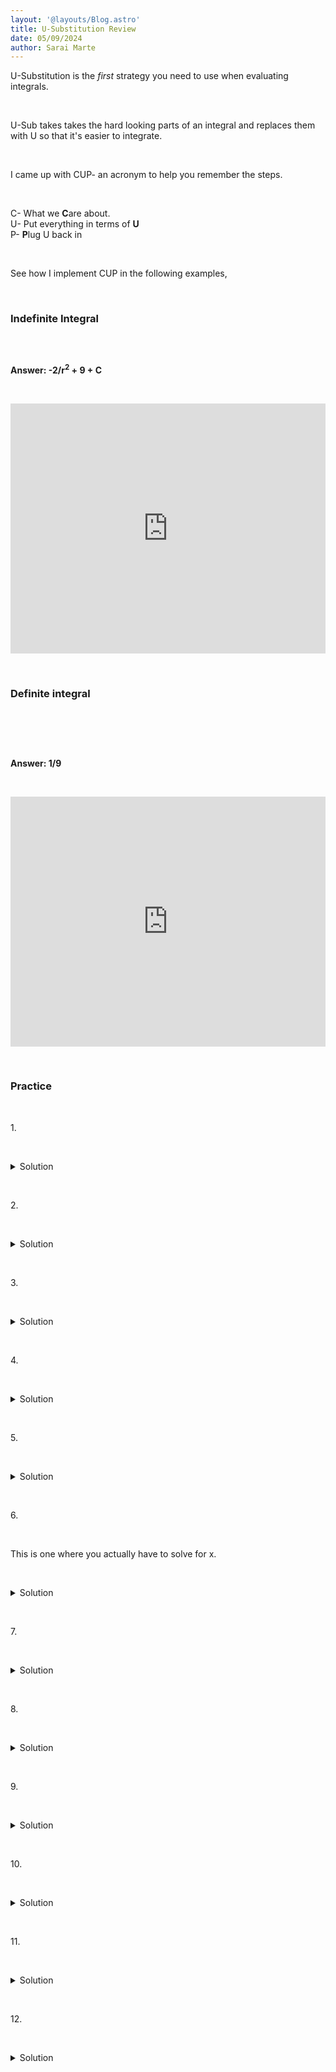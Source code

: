 ```yaml
---
layout: '@layouts/Blog.astro'
title: U-Substitution Review
date: 05/09/2024
author: Sarai Marte
---
```



<span style=" font-family: var(--primaryFont);">

U-Substitution is the *first* strategy you need to use when evaluating integrals.

&nbsp;&nbsp;&nbsp;&nbsp;

U-Sub takes takes the hard looking parts of an integral and replaces them with U so that it's easier to integrate.

&nbsp;&nbsp;&nbsp;&nbsp;

I came up with CUP- an acronym to help you remember the steps.  

&nbsp;&nbsp;&nbsp;&nbsp;

C- What we **C**are about.  
U- Put everything in terms of **U**  
P- **P**lug U back in  

&nbsp;&nbsp;&nbsp;&nbsp;

See how I implement CUP in the following examples,

&nbsp;&nbsp;&nbsp;&nbsp;

### Indefinite Integral

&nbsp;&nbsp;&nbsp;&nbsp;

<div style = "object-fit:contain;" > 
    <img src={img4.src} alt=""  />
</div>

<Solution>

**Answer: -2/r<sup>2</sup> + 9 + C**

&nbsp;&nbsp;&nbsp;&nbsp;

<iframe width="100%" height="400px" src="https://www.youtube.com/embed/BcI8j3dp0zU?si=U2o11ePHby7skysH" title="YouTube video player" frameborder="0" allow="accelerometer; autoplay; clipboard-write; encrypted-media; gyroscope; picture-in-picture; web-share" referrerpolicy="strict-origin-when-cross-origin" allowfullscreen></iframe>

&nbsp;&nbsp;&nbsp;&nbsp;

<ImageMd img = {img1}> </ImageMd>

</Solution>

### Definite integral

&nbsp;&nbsp;&nbsp;&nbsp;

<div style = "object-fit:contain;" > 
    <img src={img3.src} alt=""  />
 </div>

&nbsp;&nbsp;&nbsp;&nbsp;

<Solution>

**Answer: 1/9**

&nbsp;&nbsp;&nbsp;&nbsp;

<iframe width="100%" height="400" src="https://www.youtube.com/embed/xEjfhwnyBwE?si=bPppX6WWc5CgsJ2i" title="YouTube video player" frameborder="0" allow="accelerometer; autoplay; clipboard-write; encrypted-media; gyroscope; picture-in-picture; web-share" referrerpolicy="strict-origin-when-cross-origin" allowfullscreen></iframe>

&nbsp;&nbsp;&nbsp;&nbsp;

<ImageMd img = {img2}> </ImageMd>

</Solution>

### Practice

&nbsp;&nbsp;&nbsp;&nbsp;

<Problem>
    1.
    <div style = "object-fit:contain;" > 
        <img src={img8.src} alt=""  />
    </div>

</Problem>

&nbsp;&nbsp;&nbsp;&nbsp;

<details>

<summary> Solution </summary>

&nbsp;&nbsp;&nbsp;&nbsp;

1/2 (x<sup>2</sup> + 5)<sup>4</sup> + C

&nbsp;&nbsp;&nbsp;&nbsp;

</details>

&nbsp;&nbsp;&nbsp;&nbsp;

<Problem>
    2.
    <div style = "object-fit:contain;" > 
        <img src={img10.src} alt=""  />
    </div>

</Problem>

&nbsp;&nbsp;&nbsp;&nbsp;

<details>

<summary> Solution </summary>

&nbsp;&nbsp;&nbsp;&nbsp;

e<sup>x<sup>4</sup></sup>/4 + C

&nbsp;&nbsp;&nbsp;&nbsp;

</details>

&nbsp;&nbsp;&nbsp;&nbsp;

<Problem>
    3.
    <div style = "object-fit:contain;" > 
        <img src={img11.src} alt=""  />
    </div>

</Problem>

&nbsp;&nbsp;&nbsp;&nbsp;

<details>

<summary> Solution </summary>

&nbsp;&nbsp;&nbsp;&nbsp;

-1/4(2 + x<sup>4</sup>) + C
&nbsp;&nbsp;&nbsp;&nbsp;

</details>

&nbsp;&nbsp;&nbsp;&nbsp;

<Problem>
    4.
    <div style = "object-fit:contain;" > 
        <img src={img13.src} alt=""  />
    </div>


</Problem>

&nbsp;&nbsp;&nbsp;&nbsp;

<details>

<summary> Solution </summary>

&nbsp;&nbsp;&nbsp;&nbsp;

448/3

&nbsp;&nbsp;&nbsp;&nbsp;

</details>

&nbsp;&nbsp;&nbsp;&nbsp;

<Problem>
    5.
    <div style = "object-fit:contain;" > 
        <img src={img14.src} alt=""  />
    </div>

</Problem>

&nbsp;&nbsp;&nbsp;&nbsp;

<details>

<summary> Solution </summary>

&nbsp;&nbsp;&nbsp;&nbsp;

42/400

&nbsp;&nbsp;&nbsp;&nbsp;

</details>

&nbsp;&nbsp;&nbsp;&nbsp;

<Problem>
    6.
    <div style = "object-fit:contain;" > 
        <img src={img12.src} alt=""  />
    </div>

</Problem>

&nbsp;&nbsp;&nbsp;&nbsp;

This is one where you actually have to solve for x.

&nbsp;&nbsp;&nbsp;&nbsp;

<details>

<summary> Solution </summary>

&nbsp;&nbsp;&nbsp;&nbsp;

1//20 (4x-5)<sup>5/2</sup> + 5/12(4x-5)<sup>3/2</sup> + C

&nbsp;&nbsp;&nbsp;&nbsp;

</details>

&nbsp;&nbsp;&nbsp;&nbsp;

<Problem>
    7.
    <div style = "object-fit:contain;" > 
            <img src={img9.src} alt=""  />
    </div>

</Problem>

&nbsp;&nbsp;&nbsp;&nbsp;

<details>

<summary> Solution </summary>

&nbsp;&nbsp;&nbsp;&nbsp;


&nbsp;&nbsp;&nbsp;&nbsp;

</details>

&nbsp;&nbsp;&nbsp;&nbsp;

<Problem>
    8.
    <div style = "object-fit:contain;" > 
        <img src={img16.src} alt=""  />
    </div>

</Problem>

&nbsp;&nbsp;&nbsp;&nbsp;

<details>

<summary> Solution </summary>

&nbsp;&nbsp;&nbsp;&nbsp;

1/2 sin(x)<sup>2</sup> + C

&nbsp;&nbsp;&nbsp;&nbsp;

</details>

&nbsp;&nbsp;&nbsp;&nbsp;

<Problem>
    9.
    <div style = "object-fit:contain;" > 
        <img src={img15.src} alt=""  />
    </div>
   

</Problem>

&nbsp;&nbsp;&nbsp;&nbsp;

<details>

<summary> Solution </summary>

&nbsp;&nbsp;&nbsp;&nbsp;

-1/6 cos<sup>6</sup>(x) + C

&nbsp;&nbsp;&nbsp;&nbsp;

</details>

&nbsp;&nbsp;&nbsp;&nbsp;

<Problem>
    10.
    <div style = "object-fit:contain;" > 
        <img src={img5.src} alt=""  />
    </div>

</Problem>

&nbsp;&nbsp;&nbsp;&nbsp;

<details>

<summary> Solution </summary>

&nbsp;&nbsp;&nbsp;&nbsp;

tan(x/5)<sup>10</sup>/2 + C

&nbsp;&nbsp;&nbsp;&nbsp;

</details>

&nbsp;&nbsp;&nbsp;&nbsp;

<Problem>
    11.
    <div style = "object-fit:contain;" > 
        <img src={img6.src} alt=""  />
    </div>

</Problem>

&nbsp;&nbsp;&nbsp;&nbsp;

<details>

<summary> Solution </summary>

&nbsp;&nbsp;&nbsp;&nbsp;

2/3

&nbsp;&nbsp;&nbsp;&nbsp;

</details>

&nbsp;&nbsp;&nbsp;&nbsp;

<Problem>
    12.
    <div style = "object-fit:contain;" > 
        <img src={img7.src} alt=""  />
    </div>

</Problem>

&nbsp;&nbsp;&nbsp;&nbsp;

<details>

<summary> Solution </summary>

&nbsp;&nbsp;&nbsp;&nbsp;

-1/2 cot<sup>8</sup>(x/4) + C

&nbsp;&nbsp;&nbsp;&nbsp;

</details>

&nbsp;&nbsp;&nbsp;&nbsp;


</span>